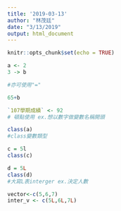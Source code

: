 ```yaml
---
title: '2019-03-13'
author: "林茂廷"
date: "3/13/2019"
output: html_document
---
```


```r
knitr::opts_chunk$set(echo = TRUE)
```
```r

a <- 2
3 -> b

#亦可使用"="

```

```r
65+b
```

```r
`107學期成績` <- 92
# 頓點使用 ex.想以數字做變數名稱開頭
```

```r
class(a)
#class變數類型
``` 
```r
c = 5l
class(c)
```

```r
d = 5L
class(d)
#大寫L表interger ex.決定人數
```

```r
vector<-c(5,6,7)
inter_v <- c(5L,6L,7L)
```


